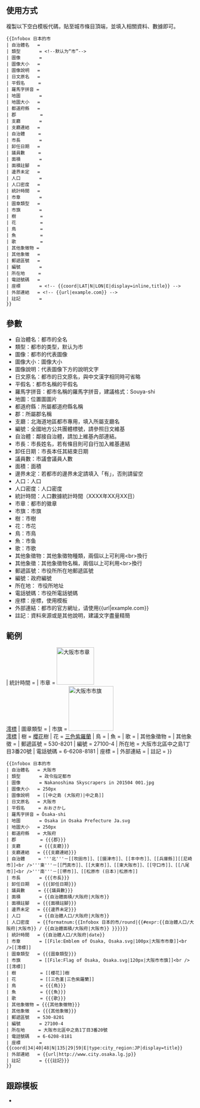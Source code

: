 {{Documentation subpage}}
<!-- 請在這條線之下編輯模板的說明文件 -->
{{Uses Infobox settlement}}
{{Esoteric}}
{{Lua|Module:Check for unknown parameters}}

== 使用方式 ==
複製以下空白模板代碼，貼至城市條目頂端，並填入相關資料、數據即可。
<pre style="overflow:auto;">
{{Infobox 日本的市
| 自治體名   = 
| 類型       = <!--默认为“市”-->
| 圖像       = 
| 圖像大小   = 
| 圖像說明   = 
| 日文原名   = 
| 平假名     = 
| 羅馬字拼音 = 
| 地圖       = 
| 地圖大小   = 
| 都道府縣   = 
| 郡         = 
| 支廳       = 
| 支廳連結   = 
| 自治體     = 
| 市長       = 
| 卸任日期   = 
| 議員數     = 
| 面積       = 
| 面積註腳   = 
| 邊界未定   = 
| 人口       = 
| 人口密度   = 
| 統計時間   = 
| 市章       = 
| 圖章類型   = 
| 市旗       = 
| 樹         = 
| 花         = 
| 鳥         = 
| 魚         = 
| 歌         = 
| 其他象徵物 = 
| 其他象徵   = 
| 郵遞區號   = 
| 編號       = 
| 所在地     = 
| 電話號碼   = 
| 座標       = <!-- {{coord|LAT|N|LON|E|display=inline,title}} -->
| 外部連結   = <!-- {{url|example.com}} -->
| 註記       = 
}}</pre>

==參數==
*自治體名：都市的全名
*類型：都市的类型，默认为市
*圖像：都市的代表圖像
*圖像大小：圖像大小
*圖像說明：代表圖像下方的說明文字
*日文原名：都市的日文原名，與中文漢字相同時可省略
*平假名：都市名稱的平假名
*羅馬字拼音：都市名稱的羅馬字拼音，建議格式：Souya-shi
*地圖：位置圖圖片
*都道府縣：所屬都道府縣名稱
*郡：所屬郡名稱
*支廳：北海道地區都市專用，填入所屬支廳名
*編號：全國地方公共團體標號，請參照日文維基
*自治體：鄰接自治體，請加上維基內部連結。
*市長：市長姓名，若有條目則可自行加入維基連結
*卸任日期：市長本任其結束日期
*議員數：市議會議員人數
*面積：面積
*邊界未定：若都市的邊界未定請填入「有」，否則請留空
*人口：人口
*人口密度：人口密度
*統計時間：人口數據統計時間（XXXX年XX月XX日）
*市章：都市的徽章
*市旗：市旗
*樹：市樹
*花：市花
*鳥：市鳥
*魚：市鱼
*歌：市歌
*其他象徵物：其他象徵物種類，兩個以上可利用<nowiki><br></nowiki>換行
*其他象徵：其他象徵物名稱，兩個以上可利用<nowiki><br></nowiki>換行
*郵遞區號：市役所所在地郵遞區號
*編號：政府編號
*所在地： 市役所地址
*電話號碼：市役所電話號碼
*座標：座標，使用{{tl|coord}}模板
*外部連結：都市的官方網址，请使用<nowiki>{{url|example.com}}</nowiki>
*註記：資料來源或是其他說明，建議文字盡量精簡

== 範例 ==
{{Infobox 日本的市
| 自治體名   = 大阪市
| 類型       = 政令指定都市
| 圖像       = Nakanoshima Skyscrapers in 201504 001.jpg
| 圖像大小   = 250px
| 圖像說明   = [[中之島 (大阪府)|中之島]]
| 日文原名   = 大阪市
| 平假名     = おおさかし
| 羅馬字拼音 = Ōsaka-shi
| 地圖       = Osaka in Osaka Prefecture Ja.svg
| 地圖大小   = 250px
| 都道府縣   = 大阪府
| 郡         = {{{郡}}}
| 支廳       = {{{支廳}}}
| 支廳連結   = {{{支廳連結}}}
| 自治體     = '''北'''－[[吹田市]]、[[摄津市]]、[[丰中市]]、[[兵庫縣]][[尼崎市]]<br />'''東'''－[[門真市]]、[[大東市]]、[[東大阪市]]、[[守口市]]、[[八尾市]]<br />'''南'''－[[堺市]]、[[松原市 (日本)|松原市]]
| 市長       = {{{市長}}}
| 卸任日期   = {{{卸任日期}}}
| 議員數     = {{{議員數}}}
| 面積       = {{自治體面積/大阪府|大阪市}}
| 面積註腳   = {{{面積註腳}}}
| 邊界未定   = {{{邊界未定}}}
| 人口       = {{自治體人口/大阪府|大阪市}}
| 人口密度   = {{formatnum:{{Infobox 日本的市/round|{{#expr:{{自治體人口/大阪府|大阪市}} / {{自治體面積/大阪府|大阪市}} }}}}}}
| 統計時間   = {{自治體人口/大阪府|date}}
| 市章       = [[File:Emblem of Osaka, Osaka.svg|100px|大阪市市章]]<br />[[澪標]]
| 圖章類型   = {{{圖章類型}}}
| 市旗       = [[File:Flag of Osaka, Osaka.svg|120px|大阪市市旗]]<br />[[澪標]]
| 樹         = [[櫻花]]樹
| 花         = [[三色堇|三色紫羅蘭]]
| 鳥         = {{{鳥}}}
| 魚         = {{{魚}}}
| 歌         = {{{歌}}}
| 其他象徵物 = {{{其他象徵物}}}
| 其他象徵   = {{{其他象徵}}}
| 郵遞區號   = 530-8201
| 編號       = 27100-4
| 所在地     = 大阪市北區中之島1丁目3番20號
| 電話號碼   = 6-6208-8181
| 座標       = {{coord|34|40|48|N|135|29|59|E|type:city_region:JP|display=title}}
| 外部連結   = {{url|http://www.city.osaka.lg.jp}}
| 註記       = {{{註記}}}
}}
<pre style="overflow:auto">
{{Infobox 日本的市
| 自治體名   = 大阪市
| 類型       = 政令指定都市
| 圖像       = Nakanoshima Skyscrapers in 201504 001.jpg
| 圖像大小   = 250px
| 圖像說明   = [[中之島 (大阪府)|中之島]]
| 日文原名   = 大阪市
| 平假名     = おおさかし
| 羅馬字拼音 = Ōsaka-shi
| 地圖       = Osaka in Osaka Prefecture Ja.svg
| 地圖大小   = 250px
| 都道府縣   = 大阪府
| 郡         = {{{郡}}}
| 支廳       = {{{支廳}}}
| 支廳連結   = {{{支廳連結}}}
| 自治體     = '''北'''－[[吹田市]]、[[摄津市]]、[[丰中市]]、[[兵庫縣]][[尼崎市]]<br />'''東'''－[[門真市]]、[[大東市]]、[[東大阪市]]、[[守口市]]、[[八尾市]]<br />'''南'''－[[堺市]]、[[松原市 (日本)|松原市]]
| 市長       = {{{市長}}}
| 卸任日期   = {{{卸任日期}}}
| 議員數     = {{{議員數}}}
| 面積       = {{自治體面積/大阪府|大阪市}}
| 面積註腳   = {{{面積註腳}}}
| 邊界未定   = {{{邊界未定}}}
| 人口       = {{自治體人口/大阪府|大阪市}}
| 人口密度   = {{formatnum:{{Infobox 日本的市/round|{{#expr:{{自治體人口/大阪府|大阪市}} / {{自治體面積/大阪府|大阪市}} }}}}}}
| 統計時間   = {{自治體人口/大阪府|date}}
| 市章       = [[File:Emblem of Osaka, Osaka.svg|100px|大阪市市章]]<br />[[澪標]]
| 圖章類型   = {{{圖章類型}}}
| 市旗       = [[File:Flag of Osaka, Osaka.svg|120px|大阪市市旗]]<br />[[澪標]]
| 樹         = [[櫻花]]樹
| 花         = [[三色堇|三色紫羅蘭]]
| 鳥         = {{{鳥}}}
| 魚         = {{{魚}}}
| 歌         = {{{歌}}}
| 其他象徵物 = {{{其他象徵物}}}
| 其他象徵   = {{{其他象徵}}}
| 郵遞區號   = 530-8201
| 編號       = 27100-4
| 所在地     = 大阪市北區中之島1丁目3番20號
| 電話號碼   = 6-6208-8181
| 座標       = {{coord|34|40|48|N|135|29|59|E|type:city_region:JP|display=title}}
| 外部連結   = {{url|http://www.city.osaka.lg.jp}}
| 註記       = {{{註記}}}
}}
</pre>

== 跟踪模板 ==
*{{clc|使用未知日本城市信息框参数的页面}}

<includeonly>{{Sandbox other||<!-- 本行下加入模板的分類 -->
[[Category:使用了分析程序的模板]]
[[Category:日本行政區劃信息框模板|市]]
[[Category:亚洲城市模板]]
}}</includeonly>